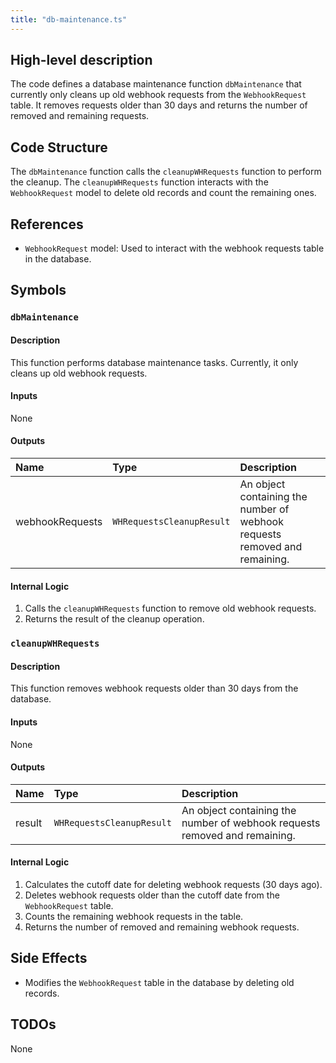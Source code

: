 ```yaml
---
title: "db-maintenance.ts"
---
```


## High-level description
The code defines a database maintenance function `dbMaintenance` that currently only cleans up old webhook requests from the `WebhookRequest` table. It removes requests older than 30 days and returns the number of removed and remaining requests.

## Code Structure
The `dbMaintenance` function calls the `cleanupWHRequests` function to perform the cleanup. The `cleanupWHRequests` function interacts with the `WebhookRequest` model to delete old records and count the remaining ones.

## References
- `WebhookRequest` model: Used to interact with the webhook requests table in the database.

## Symbols

### `dbMaintenance`
#### Description
This function performs database maintenance tasks. Currently, it only cleans up old webhook requests.

#### Inputs
None

#### Outputs
| Name | Type | Description |
|:-----|:-----|:------------|
| webhookRequests | `WHRequestsCleanupResult` | An object containing the number of webhook requests removed and remaining. |

#### Internal Logic
1. Calls the `cleanupWHRequests` function to remove old webhook requests.
2. Returns the result of the cleanup operation.

### `cleanupWHRequests`
#### Description
This function removes webhook requests older than 30 days from the database.

#### Inputs
None

#### Outputs
| Name | Type | Description |
|:-----|:-----|:------------|
| result | `WHRequestsCleanupResult` | An object containing the number of webhook requests removed and remaining. |

#### Internal Logic
1. Calculates the cutoff date for deleting webhook requests (30 days ago).
2. Deletes webhook requests older than the cutoff date from the `WebhookRequest` table.
3. Counts the remaining webhook requests in the table.
4. Returns the number of removed and remaining webhook requests.

## Side Effects
- Modifies the `WebhookRequest` table in the database by deleting old records.

## TODOs
None
